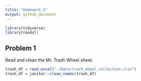 ```yaml
---
title: "Homework 2"
output: github_document
---
```

```r
library(tidyverse)
library(readxl)
```

## Problem 1

Read and clean the Mr. Trash Wheel sheet. 

```r
trash_df = read_excel("./data/trash_wheel_collection.xlsx")
trash_df = janitor::clean_names(trash_df)
```

